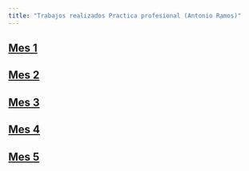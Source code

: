 ```yaml
---
title: "Trabajos realizados Practica profesional (Antonio Ramos)" 
---
```


## [Mes 1](Mes_1.qmd)

## [Mes 2](Mes_2.qmd)

## [Mes 3](Mes_3.qmd)

## [Mes 4](Mes_4.qmd)

## [Mes 5](Mes_5.qmd)
